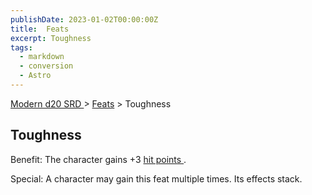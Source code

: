 ```yaml
---
publishDate: 2023-01-02T00:00:00Z
title:  Feats
excerpt: Toughness
tags:
  - markdown
  - conversion
  - Astro
---
```


[ Modern d20 SRD ](/#modernD20) > [ Feats](modern-d20-srd-feats-index) > Toughness

##  Toughness

Benefit: The character gains +3 [ hit points ](modern-d20-srd-combat-hit-points) .

Special: A character may gain this feat multiple times. Its effects stack.

